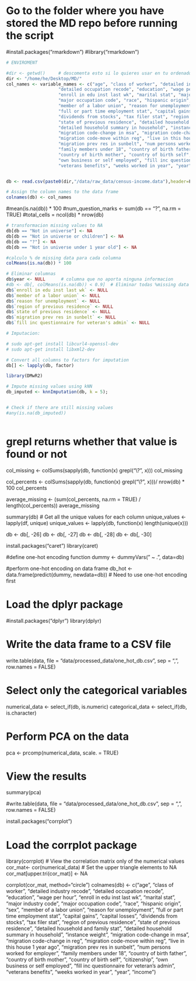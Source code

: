 # Go to the folder where you have stored the MD repo before running the script
#install.packages("rmarkdown")
#library("rmarkdown")


```r
# ENVIROMENT 

#dir <- getwd()     # descomenta esto si lo quieres usar en tu ordenador
dir <- "/home/he/Desktop/MD/" 
col_names <- variable_names <- c("age", "class of worker", "detailed industry recode", 
                    "detailed occupation recode", "education", "wage per hour", 
                    "enroll in edu inst last wk", "marital stat", "major industry code", 
                    "major occupation code", "race", "hispanic origin", "sex", 
                    "member of a labor union", "reason for unemployment", 
                    "full or part time employment stat", "capital gains", "capital losses", 
                    "dividends from stocks", "tax filer stat", "region of previous residence", 
                    "state of previous residence", "detailed household and family stat", 
                    "detailed household summary in household", "instance weight", 
                    "migration code-change in msa", "migration code-change in reg", 
                    "migration code-move within reg", "live in this house 1 year ago", 
                    "migration prev res in sunbelt", "num persons worked for employer", 
                    "family members under 18", "country of birth father", 
                    "country of birth mother", "country of birth self", "citizenship", 
                    "own business or self employed", "fill inc questionnaire for veteran's admin", 
                    "veterans benefits", "weeks worked in year", "year")


db <- read.csv(paste0(dir,"/data/raw_data/census-income.data"),header=F, sep=",", strip.white = TRUE) # take out trailing whitespaces

# Assign the column names to the data frame
colnames(db) <- col_names

```
#mean(is.na(db)) * 100
#num_question_marks <- sum(db == "?", na.rm = TRUE)
#total_cells = ncol(db) * nrow(db)


```r

# transformacion missing values to NA
db[db == "Not in universe"] <- NA
db[db == "Not in universe or children"] <- NA
db[db == "?"] <- NA
db[db == "Not in universe under 1 year old"] <- NA

```


```r
#calculo % de missing data para cada columna
colMeans(is.na(db)) * 100

# Eliminar columnas 
db$year <- NULL      # columna que no aporta ninguna informacion
#db <- db[, colMeans(is.na(db)) < 0.9]  # Eliminar todas %missing data > 90%
db$`enroll in edu inst last wk` <- NULL
db$`member of a labor union` <- NULL
db$`reason for unemployment` <- NULL
db$`region of previous residence` <- NULL
db$`state of previous residence` <- NULL
db$`migration prev res in sunbelt` <- NULL
db$`fill inc questionnaire for veteran's admin` <- NULL
```

```r
# Imputacion: 

# sudo apt-get install libcurl4-openssl-dev
# sudo apt-get install libxml2-dev

# Convert all columns to factors for imputation
db[] <- lapply(db, factor)

library(DMwR2)

# Impute missing values using kNN
db_imputed <- knnImputation(db, k = 5);


# Check if there are still missing values
#any(is.na(db_imputed))

```


```r





```


# grepl returns whether that value is found or not
col_missing <- colSums(sapply(db, function(x) grepl("\\?", x)))
col_missing

col_percents <- colSums(sapply(db, function(x) grepl("\\?", x)))/ nrow(db) * 100
col_percents

average_missing <- (sum(col_percents, na.rm = TRUE) / length(col_percents)) 
average_missing

summary(db)
# Get all the unique values for each column
unique_values <- lapply(df, unique)
unique_values <- lapply(db, function(x) length(unique(x)))

db <- db[, -26]
db <- db[, -27]
db <- db[, -28]
db <- db[, -30]

install.packages("caret")
library(caret)

#define one-hot encoding function
dummy <- dummyVars(" ~ .", data=db)

#perform one-hot encoding on data frame
db_hot <- data.frame(predict(dummy, newdata=db))
# Need to use one-hot encoding first

# Load the dplyr package
#install.packages("dplyr")
library(dplyr)

# Write the data frame to a CSV file
write.table(data, file = "data/processed_data/one_hot_db.csv", sep = ",", row.names = FALSE)

# Select only the categorical variables
numerical_data <- select_if(db, is.numeric)
categorical_data <- select_if(db, is.character)

# Perform PCA on the data
pca <- prcomp(numerical_data, scale. = TRUE)

# View the results
summary(pca)

#write.table(data, file = "data/processed_data/one_hot_db.csv", sep = ",", row.names = FALSE)

install.packages("corrplot")

# Load the corrplot package
library(corrplot)
# View the correlation matrix only of the numerical values
cor_mat<- cor(numerical_data)
# Set the upper triangle elements to NA
cor_mat[upper.tri(cor_mat)] <- NA

corrplot(cor_mat, method="circle")
colnames(db) <- c("age", "class of worker", "detailed industry recode", "detailed occupation recode", "education", "wage per hour", "enroll in edu inst last wk", "marital stat", "major industry code", "major occupation code", "race", "hispanic origin", "sex", "member of a labor union", "reason for unemployment", "full or part time employment stat", "capital gains", "capital losses", "dividends from stocks", "tax filer stat", "region of previous residence", "state of previous residence", "detailed household and family stat", "detailed household summary in household", "instance weight", "migration code-change in msa", "migration code-change in reg", "migration code-move within reg", "live in this house 1 year ago", "migration prev res in sunbelt", "num persons worked for employer", "family members under 18", "country of birth father", "country of birth mother", "country of birth self", "citizenship", "own business or self employed", "fill inc questionnaire for veteran's admin", "veterans benefits", "weeks worked in year", "year", "income")
